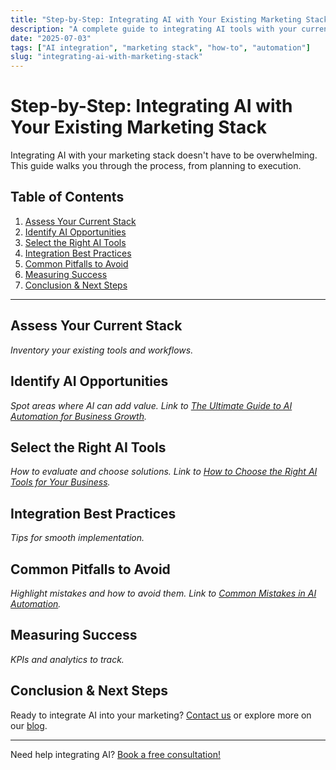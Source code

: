 ```yaml
---
title: "Step-by-Step: Integrating AI with Your Existing Marketing Stack"
description: "A complete guide to integrating AI tools with your current marketing stack. Step-by-step instructions, best practices, and common pitfalls to avoid."
date: "2025-07-03"
tags: ["AI integration", "marketing stack", "how-to", "automation"]
slug: "integrating-ai-with-marketing-stack"
---
```


# Step-by-Step: Integrating AI with Your Existing Marketing Stack

Integrating AI with your marketing stack doesn't have to be overwhelming. This guide walks you through the process, from planning to execution.

## Table of Contents
1. [Assess Your Current Stack](#assess-your-current-stack)
2. [Identify AI Opportunities](#identify-ai-opportunities)
3. [Select the Right AI Tools](#select-the-right-ai-tools)
4. [Integration Best Practices](#integration-best-practices)
5. [Common Pitfalls to Avoid](#common-pitfalls-to-avoid)
6. [Measuring Success](#measuring-success)
7. [Conclusion & Next Steps](#conclusion--next-steps)

---

## Assess Your Current Stack
*Inventory your existing tools and workflows.*

## Identify AI Opportunities
*Spot areas where AI can add value. Link to [The Ultimate Guide to AI Automation for Business Growth](/blog/ai-automation-for-business-growth-ultimate-guide).*

## Select the Right AI Tools
*How to evaluate and choose solutions. Link to [How to Choose the Right AI Tools for Your Business](/blog/choose-ai-tools-business).*

## Integration Best Practices
*Tips for smooth implementation.*

## Common Pitfalls to Avoid
*Highlight mistakes and how to avoid them. Link to [Common Mistakes in AI Automation](/blog/ai-automation-mistakes).*

## Measuring Success
*KPIs and analytics to track.*

## Conclusion & Next Steps

Ready to integrate AI into your marketing? [Contact us](/contact) or explore more on our [blog](/blog).

---

<CTA>Need help integrating AI? [Book a free consultation!](/contact)</CTA> 